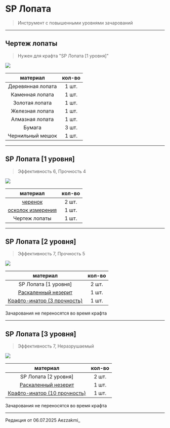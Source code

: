 # SP Лопата
> Инструмент с повышенными уровнями зачарований

--------

## Чертеж лопаты 
> Нужен для крафта "SP Лопата [1 уровня]"

<img src="https://raw.githubusercontent.com/mc-eternity/web-wikipages/refs/heads/master/assets/draw_shovel.webp" />

| материал | кол-во |
| :---------: | :---------: |
| Деревянная лопата | 1 шт. |
| Каменная лопата | 1 шт. |
| Золотая лопата | 1 шт. |
| Железная лопата | 1 шт. |
| Алмазная лопата | 1 шт. |
| Бумага | 3 шт. |
| Чернильный мешок | 1 шт. |

--------

## SP Лопата [1 уровня]
> Эффективность 6, Прочность 4 

<img src="https://raw.githubusercontent.com/mc-eternity/web-wikipages/refs/heads/master/assets/spshovel.webp" />

| материал | кол-во |
| :---------: | :---------: |
| [черенок](https://www.etty.su/docs/wiki-survival/seasonpass/material) | 2 шт. |
| [осколок измерения](https://www.etty.su/docs/wiki-survival/seasonpass/material) | 1 шт. |
| Чертеж лопаты | 1 шт. |

--------

## SP Лопата [2 уровня]
> Эффективность 7, Прочность 5 

<img src="https://raw.githubusercontent.com/mc-eternity/web-wikipages/refs/heads/master/assets/spshovel2.webp" />

| материал | кол-во |
| :---------: | :---------: |
| SP Лопата [1 уровня] | 2 шт. |
| [Раскаленный незерит](https://www.etty.su/docs/wiki-survival/seasonpass/raskal) | 1 шт. |
| [Крафто-инатор (3 прочность)](https://www.etty.su/docs/wiki-survival/seasonpass/craftinator) | 1 шт. |

<Badge bgColor="#FF3333" textColor="#FFFFFF">Зачарования не переносятся во время крафта</Badge>

--------

## SP Лопата [3 уровня]
> Эффективность 7, Неразрушаемый

<img src="https://raw.githubusercontent.com/mc-eternity/web-wikipages/refs/heads/master/assets/spshovel3.webp" />

| материал | кол-во |
| :---------: | :---------: |
| SP Лопата [2 уровня] | 2 шт. |
| [Раскаленный незерит](https://www.etty.su/docs/wiki-survival/seasonpass/raskal) | 1 шт. |
| [Крафто-инатор (10 прочность)](https://www.etty.su/docs/wiki-survival/seasonpass/craftinator) | 1 шт. |

<Badge bgColor="#FF3333" textColor="#FFFFFF">Зачарования не переносятся во время крафта</Badge>

--------

<Badge bgColor="#ffad47" textColor="#000000">Редакция от 06.07.2025</Badge> <Badge bgColor="#88bfbd" textColor="#000000">Aezzakmi_</Badge>